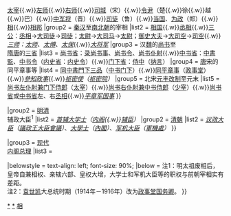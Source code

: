{{Navbox
|name = 中国政府首脑
|title = [[中国]]历代[[政府首脑]]
|state = {{{state|autocollapse}}}

|group1 = [[宰相]]<br /><sup>（[[中國宰相列表|列表]]）</sup>
|list1 = 
{{Navbox |child
|groupstyle = font-weight: normal;
|group1 = [[先秦]]：[[商朝|商]][[周朝|周]]至[[春秋战国]]
|list1 = [[冢宰]]{{.w}}[[卿士]]（周）{{.w}}[[太宰]]{{.w}}[[左师]]{{.w}}[[右师]]{{.w}}[[司空|司城]]（宋）{{.w}}[[令尹]]（楚{{.w}}徐{{.w}}越{{.w}}巴）{{.w}}[[晋国六卿|中军将]]（晋）{{.w}}[[司徒]]（鲁）{{.w}}[[当国]]、[[为政]]（郑）{{.w}}[[宰相|相]]{{.w}}[[相国|相邦]]
|group2 = [[秦朝|秦]][[汉朝|汉]]至[[南北朝]]的宰相
|list2 = [[相国]]{{.w}}[[丞相]]{{.w}}[[三公]]：[[丞相]]→[[司徒|大司徒]]→[[司徒]]；[[太尉]]→[[大司马]]→[[太尉]]；[[御史大夫]]→[[司空|大司空]]→[[司空]]{{.w}}''[[三师]]：[[太师]]、[[太傅]]、[[太保]]''{{.w}}''[[大將軍 (東亞)|大将军]]''
|group3 = 汉[[曹魏|魏]]的[[尚书 (官职)|尚书]]至<br>[[隋]][[唐]]的[[三省]]
|list3 = [[尚书省]]：[[录尚书事]]、[[尚书令]]、[[尚书仆射]]{{.w}}[[中书省]]：[[中書監]]、[[中书令]]（[[中书省|内史省]]：[[中书令|内史令]]）{{.w}}[[门下省]]：[[侍中]]（[[纳言]]）
|group4 = [[唐朝宰相|唐]]宋的同平章事等
|list4 = [[同中書門下三品]]（[[中书门下]]）{{.w}}[[同平章事]]（[[政事堂]]）{{.w}}''[[參知政事]]''{{.w}}''[[枢密使]]（[[枢密院]]）''
|group5 = {{nowrap begin}}北宋[[元丰改制]]至元末{{nowrap end}}
|list5 = [[尚书左仆射|尚书左仆射兼门下侍郎]]（[[太宰]]）{{.w}}[[尚书右仆射|尚书右仆射兼中书侍郎]]（[[太宰|少宰]]）{{.w}}[[尚书省]]或[[中书省]]左、右[[丞相]]{{.w}}''[[同平章事|平章军国事]]''
}}

|group2 = [[明朝|明]][[清朝|清]]<br />辅政大臣<sup>1</sup>
|list2 = 
{{Navbox |child
|groupstyle = font-weight: normal;
|group1 = [[明朝]]
|list1 = [[明朝丞相|丞相]]（[[中書省 (明朝)|中书省]]）{{.w}}''[[明朝首辅列表|首辅大学士]]（[[明朝内阁|内阁]]{{.w}}[[明朝内阁辅臣年表|辅臣]]）''
|group2 = [[清朝]]
|list2 = ''[[议政大臣]]（[[議政王大臣會議]]）''、''[[清朝大学士列表|大學士]]（[[清朝内阁|內閣]]）''、''[[军机大臣]]（[[軍機處]]）''
}}

|group3 = [[中国现代史|现代]]<br />[[中國總理|内阁总理]]
|list3 = 
{{Navbox |child
|groupstyle = font-weight: normal;
|group1 = {{flagicon|QING}} [[清朝内阁列表|大清]]
|list1 = [[內閣總理大臣 (清朝)|內閣總理大臣]]（[[清朝内阁列表|内阁]]）
|group2 = {{flagicon|ROC}} [[中華民國政府首腦列表|中华民国]]
|list2 = [[中華民國國務總理|国务总理]]<sup>2</sup>（[[中华民国国务院|国务院]]）{{to}}[[中华民国行政院院長|行政院院長]]（[[中华民国行政院|行政院]]，今制）
|group3 = {{nowrap begin}}{{PRC}}{{nowrap end}}
|list3 = [[中华人民共和国国务院总理|政务院总理]]（[[中央人民政府政务院|政务院]]）{{to}}[[中华人民共和国国务院总理|国务院总理]]（[[中华人民共和国国务院|国务院]]，今制）
}}

|belowstyle = text-align: left; font-size: 90%;
|below = 注1：明太祖废相后，皇帝自兼相权、亲辖六部、皇权大增，大学士和军机大臣等的职权与前朝宰相实有差距。<br />注2：[[袁世凯]]大总统时期（1914年－1916年）改为[[政事堂]][[中華民國政事堂國務卿|国务卿]]。
}}<noinclude>

[[Category:宰相|*]]
[[Category:中国政府首脑|*]]
[[Category:中国政府首脑导航模板| ]]
[[Category:中国古代中央官制导航模板|相]]
</noinclude>